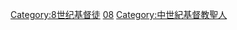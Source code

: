 {{Portal|基督教|歷史|人物}}
{{cat pair|7世紀基督教聖人|9世紀基督教聖人}}

[[Category:8世纪基督徒|Category:8世纪基督徒]]
[[Category:各世纪基督教聖人|08]]
[[Category:中世紀基督教聖人|Category:中世紀基督教聖人]]